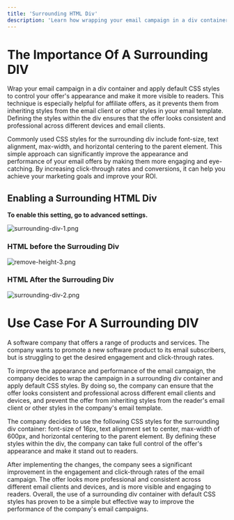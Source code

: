 ```yaml
---
title: 'Surrounding HTML Div'
description: 'Learn how wrapping your email campaign in a div container with default CSS styles enhances visibility and gives you more control over its appearance.'
---
```

# The Importance Of A Surrounding DIV
Wrap your email campaign in a div container and apply default CSS styles to control your offer's appearance and make it more visible to readers. This technique is especially helpful for affiliate offers, as it prevents them from inheriting styles from the email client or other styles in your email template. Defining the styles within the div ensures that the offer looks consistent and professional across different devices and email clients.

Commonly used CSS styles for the surrounding div include font-size, text alignment, max-width, and horizontal centering to the parent element. This simple approach can significantly improve the appearance and performance of your email offers by making them more engaging and eye-catching. By increasing click-through rates and conversions, it can help you achieve your marketing goals and improve your ROI.


## Enabling a Surrounding HTML Div

**To enable this setting, go to advanced settings.** 

![surrounding-div-1.png](/images/surrounding-div-1.png)

### HTML before the Surrouding Div

![remove-height-3.png](/images/surround-div-1.png)

### HTML After the Surrouding Div

![surrounding-div-2.png](/images/surround-div-2.png)

# Use Case For A Surrounding DIV
<Note>
A software company that offers a range of products and services. The company wants to promote a new software product to its email subscribers, but is struggling to get the desired engagement and click-through rates.
 
To improve the appearance and performance of the email campaign, the company decides to wrap the campaign in a surrounding div container and apply default CSS styles. By doing so, the company can ensure that the offer looks consistent and professional across different email clients and devices, and prevent the offer from inheriting styles from the reader's email client or other styles in the company's email template.
 
The company decides to use the following CSS styles for the surrounding div container: font-size of 16px, text alignment set to center, max-width of 600px, and horizontal centering to the parent element. By defining these styles within the div, the company can take full control of the offer's appearance and make it stand out to readers.
 
After implementing the changes, the company sees a significant improvement in the engagement and click-through rates of the email campaign. The offer looks more professional and consistent across different email clients and devices, and is more visible and engaging to readers. Overall, the use of a surrounding div container with default CSS styles has proven to be a simple but effective way to improve the performance of the company's email campaigns.
</Note>
